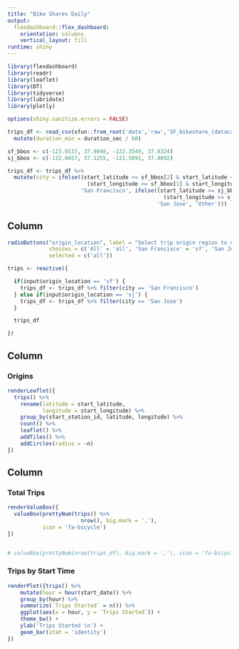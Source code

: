 ```yaml
---
title: "Bike Shares Daily"
output: 
  flexdashboard::flex_dashboard:
    orientation: columns
    vertical_layout: fill
runtime: shiny    
---
```


```r
library(flexdashboard)
library(readr)
library(leaflet)
library(DT)
library(tidyverse)
library(lubridate)
library(plotly)

options(shiny.sanitize.errors = FALSE)

trips_df <- read_csv(xfun::from_root('data','raw','SF_bikeshare_(datacamp).csv')) %>%
  mutate(duration_min = duration_sec / 60)

sf_bbox <- c(-123.0137, 37.6040, -122.3549, 37.8324)
sj_bbox <- c(-122.0457, 37.1255, -121.5891, 37.4692)

trips_df <- trips_df %>%
  mutate(city = ifelse((start_latitude >= sf_bbox[2] & start_latitude <= sf_bbox[4]) &
                         (start_longitude >= sf_bbox[1] & start_longitude <= sf_bbox[3]),
                       'San Francisco', ifelse((start_latitude >= sj_bbox[2] & start_latitude <= sj_bbox[4]) &
                                                 (start_longitude >= sj_bbox[1] & start_longitude <= sj_bbox[3]),
                                               'San Jose', 'Other')))
```

Column {data-width=200 .sidebar}
-----------------------------------------------------------------------

```r

radioButtons("origin_location", label = "Select trip origin region to display:", 
             choices = c('All' = 'all', 'San Francisco' = 'sf', 'San Jose' = 'sj'), 
             selected = c('all'))

trips <- reactive({

  if(input$origin_location == 'sf') {
    trips_df <- trips_df %>% filter(city == 'San Francisco')
  } else if(input$origin_location == 'sj') {
    trips_df <- trips_df %>% filter(city == 'San Jose')
  }

  trips_df

})

```

Column {data-width=450}
-----------------------------------------------------------------------

### Origins

```r

renderLeaflet({
  trips() %>%
    rename(latitude = start_latitude,
           longitude = start_longitude) %>%
    group_by(start_station_id, latitude, longitude) %>%
    count() %>%
    leaflet() %>%
    addTiles() %>%
    addCircles(radius = ~n)
})
```

Column {data-width=350}
-----------------------------------------------------------------------

### Total Trips

```r

renderValueBox({
  valueBox(prettyNum(trips() %>%
                       nrow(), big.mark = ','), 
           icon = 'fa-bicycle')
})


# valueBox(prettyNum(nrow(trips_df), big.mark = ','), icon = 'fa-bicycle')
```

### Trips by Start Time

```r

renderPlot({trips() %>%
    mutate(hour = hour(start_date)) %>%
    group_by(hour) %>%
    summarize(`Trips Started` = n()) %>%
    ggplot(aes(x = hour, y = `Trips Started`)) +
    theme_bw() +
    ylab('Trips Started \n') +
    geom_bar(stat = 'identity') 
})


```


